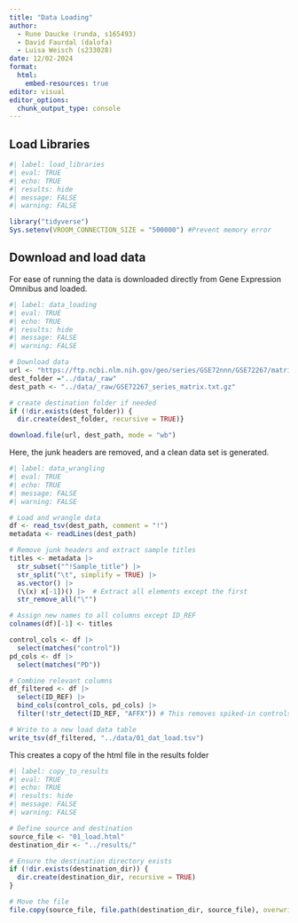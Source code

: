 ```yaml
---
title: "Data Loading"
author: 
  - Rune Daucke (runda, s165493)
  - David Faurdal (dalofa)
  - Luisa Weisch (s233028)
date: 12/02-2024
format:
  html:
    embed-resources: true
editor: visual
editor_options: 
  chunk_output_type: console
---
```


## Load Libraries

```r
#| label: load_libraries
#| eval: TRUE
#| echo: TRUE
#| results: hide
#| message: FALSE
#| warning: FALSE

library("tidyverse")
Sys.setenv(VROOM_CONNECTION_SIZE = "500000") #Prevent memory error
```

## Download and load data

For ease of running the data is downloaded directly from Gene Expression Omnibus and loaded.

```r
#| label: data_loading
#| eval: TRUE
#| echo: TRUE
#| results: hide
#| message: FALSE
#| warning: FALSE

# Download data
url <- "https://ftp.ncbi.nlm.nih.gov/geo/series/GSE72nnn/GSE72267/matrix/GSE72267_series_matrix.txt.gz"
dest_folder ="../data/_raw"
dest_path <- "../data/_raw/GSE72267_series_matrix.txt.gz"

# create destination folder if needed
if (!dir.exists(dest_folder)) {
  dir.create(dest_folder, recursive = TRUE)}

download.file(url, dest_path, mode = "wb")
```

Here, the junk headers are removed, and a clean data set is generated.

```r
#| label: data_wrangling
#| eval: TRUE
#| echo: TRUE
#| message: FALSE
#| warning: FALSE

# Load and wrangle data
df <- read_tsv(dest_path, comment = "!")
metadata <- readLines(dest_path)

# Remove junk headers and extract sample titles
titles <- metadata |>
  str_subset("^!Sample_title") |>
  str_split("\t", simplify = TRUE) |>
  as.vector() |>
  (\(x) x[-1])() |>  # Extract all elements except the first
  str_remove_all("\"")

# Assign new names to all columns except ID_REF
colnames(df)[-1] <- titles

control_cols <- df |> 
  select(matches("control"))
pd_cols <- df |> 
  select(matches("PD"))

# Combine relevant columns
df_filtered <- df |> 
  select(ID_REF) |> 
  bind_cols(control_cols, pd_cols) |> 
  filter(!str_detect(ID_REF, "AFFX")) # This removes spiked-in controls

# Write to a new load data table
write_tsv(df_filtered, "../data/01_dat_load.tsv")
```

This creates a copy of the html file in the results folder

```r
#| label: copy_to_results
#| eval: TRUE
#| echo: TRUE
#| results: hide
#| message: FALSE
#| warning: FALSE

# Define source and destination
source_file <- "01_load.html"
destination_dir <- "../results/"

# Ensure the destination directory exists
if (!dir.exists(destination_dir)) {
  dir.create(destination_dir, recursive = TRUE)
}

# Move the file
file.copy(source_file, file.path(destination_dir, source_file), overwrite = TRUE)
```
